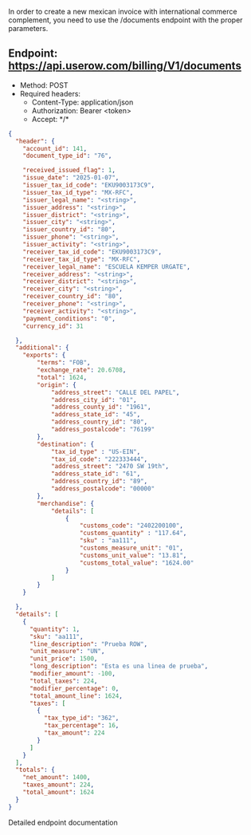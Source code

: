 In order to create a new mexican invoice with international commerce complement, you need to use the /documents endpoint with the proper parameters.

## Endpoint: https://api.userow.com/billing/V1/documents
* Method: POST
* Required headers:
    * Content-Type: application/json
    * Authorization: Bearer \<token\>
    * Accept: \*/\*

```json
{
  "header": {
    "account_id": 141,
    "document_type_id": "76",

    "received_issued_flag": 1,
    "issue_date": "2025-01-07",
    "issuer_tax_id_code": "EKU9003173C9",
    "issuer_tax_id_type": "MX-RFC",
    "issuer_legal_name": "<string>",
    "issuer_address": "<string>",
    "issuer_district": "<string>",
    "issuer_city": "<string>",
    "issuer_country_id": "80",
    "issuer_phone": "<string>",
    "issuer_activity": "<string>",
    "receiver_tax_id_code": "EKU9003173C9",
    "receiver_tax_id_type": "MX-RFC",
    "receiver_legal_name": "ESCUELA KEMPER URGATE",
    "receiver_address": "<string>",
    "receiver_district": "<string>",
    "receiver_city": "<string>",
    "receiver_country_id": "80",
    "receiver_phone": "<string>",
    "receiver_activity": "<string>",
    "payment_conditions": "0",
    "currency_id": 31

  },
  "additional": {
	"exports": {
		"terms": "FOB",
		"exchange_rate": 20.6708,
		"total": 1624,
		"origin": {
			"address_street": "CALLE DEL PAPEL",
			"address_city_id": "01",
			"address_county_id": "1961",
			"address_state_id": "45",
			"address_country_id": "80",
			"address_postalcode": "76199"
		},
		"destination": {
			"tax_id_type" : "US-EIN",
			"tax_id_code": "222333444",
			"address_street": "2470 SW 19th",
			"address_state_id": "61",
			"address_country_id": "89",
			"address_postalcode": "00000"
		},
		"merchandise": {
			"details": [
				{
					"customs_code": "2402200100",
					"customs_quantity" : "117.64",
					"sku" : "aa111",
					"customs_measure_unit": "01",
					"customs_unit_value": "13.81",
					"customs_total_value": "1624.00"
				}
			]
		}
	}

  },
  "details": [
    {
      "quantity": 1,
      "sku": "aa111",
      "line_description": "Prueba ROW",
      "unit_measure": "UN",
      "unit_price": 1500,
      "long_description": "Esta es una linea de prueba",
      "modifier_amount": -100,
      "total_taxes": 224,
      "modifier_percentage": 0,
      "total_amount_line": 1624,
      "taxes": [
        {
          "tax_type_id": "362",
          "tax_percentage": 16,
          "tax_amount": 224
        }
      ]
    }
  ],
  "totals": {
    "net_amount": 1400,
    "taxes_amount": 224,
    "total_amount": 1624
  }
}
```


<CardGroup cols={1}>
    <Card
        title="API Reference POST /documents"
        icon="terminal"
        href="/api-reference/endpoint/create-a-new-document"
    >
        Detailed endpoint documentation
    </Card>
</CardGroup>